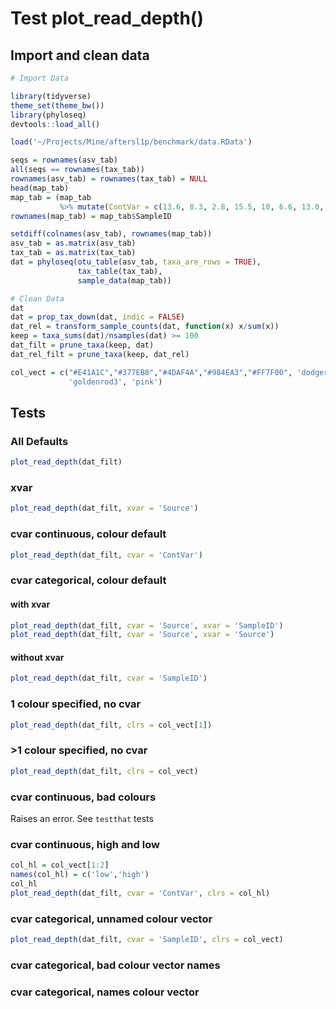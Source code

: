 Test plot_read_depth()
======================

## Import and clean data

```r
# Import Data

library(tidyverse)
theme_set(theme_bw())
library(phyloseq)
devtools::load_all()

load('~/Projects/Mine/aftersl1p/benchmark/data.RData')

seqs = rownames(asv_tab)
all(seqs == rownames(tax_tab))
rownames(asv_tab) = rownames(tax_tab) = NULL
head(map_tab)
map_tab = (map_tab
           %>% mutate(ContVar = c(13.6, 8.3, 2.8, 15.5, 10, 6.6, 13.0, 11.5)))
rownames(map_tab) = map_tab$SampleID

setdiff(colnames(asv_tab), rownames(map_tab))
asv_tab = as.matrix(asv_tab)
tax_tab = as.matrix(tax_tab)
dat = phyloseq(otu_table(asv_tab, taxa_are_rows = TRUE),
               tax_table(tax_tab),
               sample_data(map_tab))

# Clean Data
dat
dat = prop_tax_down(dat, indic = FALSE)
dat_rel = transform_sample_counts(dat, function(x) x/sum(x))
keep = taxa_sums(dat)/nsamples(dat) >= 100
dat_filt = prune_taxa(keep, dat)
dat_rel_filt = prune_taxa(keep, dat_rel)

col_vect = c("#E41A1C","#377EB8","#4DAF4A","#984EA3","#FF7F00", 'dodgerblue2',
             'goldenrod3', 'pink')
```



## Tests

### All Defaults

```r
plot_read_depth(dat_filt)
```

### xvar

```r
plot_read_depth(dat_filt, xvar = 'Source')
```

### cvar continuous, colour default

```r
plot_read_depth(dat_filt, cvar = 'ContVar')
```

### cvar categorical, colour default

#### with xvar

```r
plot_read_depth(dat_filt, cvar = 'Source', xvar = 'SampleID')
plot_read_depth(dat_filt, cvar = 'Source', xvar = 'Source')
```

#### without xvar

```r
plot_read_depth(dat_filt, cvar = 'SampleID')
```


### 1 colour specified, no cvar

```r
plot_read_depth(dat_filt, clrs = col_vect[1])
```

### >1 colour specified, no cvar

```r
plot_read_depth(dat_filt, clrs = col_vect)
```

### cvar continuous, bad colours

Raises an error. See `testthat` tests

### cvar continuous, high and low

```r
col_hl = col_vect[1:2]
names(col_hl) = c('low','high')
col_hl 
plot_read_depth(dat_filt, cvar = 'ContVar', clrs = col_hl)
```

### cvar categorical, unnamed colour vector

```r
plot_read_depth(dat_filt, cvar = 'SampleID', clrs = col_vect)
```

### cvar categorical, bad colour vector names

### cvar categorical, names colour vector

